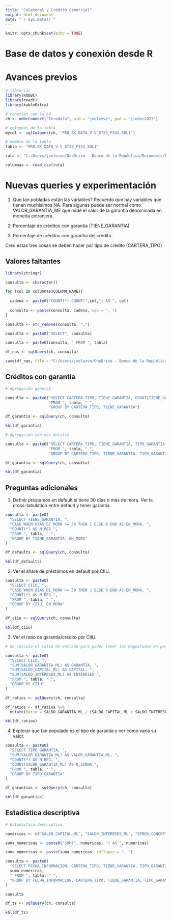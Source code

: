 ```yaml
---
title: "Colateral y Crédito Comercial"
output: html_document
date: "`r Sys.Date()`"
---
```


```r

knitr::opts_chunk$set(echo = TRUE)

```

# Base de datos y conexión desde R

# Avances previos

```r

# librerías
library(RODBC)
library(readr)
library(kableExtra)

# conexión con la bd
ch <- odbcConnect("Teradata", uid = "jvelezve", pwd = "jindec2023")

# columnas de la tabla
mycol <- sqlColumns(ch, "PRO_SK_DATA_V.V_GT23_F341_SOL1")

# nombre de la tabla
tabla <- "PRO_SK_DATA_V.V_GT23_F341_SOL1"

```

```r

ruta <- "C:/Users/jvelezve/OneDrive - Banco de la República/Documents/Bancos/Felipe and Rebecca/output/columnas341.csv"

columnas <- read_csv(ruta)

```

# Nuevas queries y experimentación

  1. Que tan pobladas están las variables? Recuerdo que hay variables que tienen muchísimos NA. Para algunas puede ser normal como VALOR_GARANTIA_ME que mide el valor de la garantía denominada en moneda extranjera.

  2. Porcentaje de créditos con garantía (TIENE_GARANTIA)

  3. Porcentaje de créditos con garantía del crédito.

Creo estas tres cosas se deben hacer por tipo de crédito (CARTERA_TIPO)

## Valores faltantes

```r
library(stringr)

consulta <- character()

for (col in columnas$COLUMN_NAME){
  
  cadena <- paste0("COUNT(*)-COUNT(",col,") AS ", col)
  
  consulta <- paste(consulta, cadena, sep = ", ")
}

consulta <- str_remove(consulta, ",")

consulta <- paste0("SELECT", consulta)

consulta <- paste0(consulta, " FROM ", tabla)

df_nas <- sqlQuery(ch, consulta)

save(df_nas, file = "C:/Users/jvelezve/OneDrive - Banco de la República/Documents/Bancos/Felipe and Rebecca/output/Nas_by_col.rdata")

```

## Créditos con garantía

```r

# Agregación general

consulta <- paste0("SELECT CARTERA_TIPO, TIENE_GARANTIA, COUNT(TIENE_GARANTIA) AS N_REG ",
                   "FROM ", tabla, " ", 
                   "GROUP BY CARTERA_TIPO, TIENE_GARANTIA")

df_garantia <- sqlQuery(ch, consulta)

kbl(df_garantia)

```

```r

# Agregación con más detalle

consulta <- paste0("SELECT CARTERA_TIPO, TIENE_GARANTIA, TIPO_GARANTIA, COUNT(TIENE_GARANTIA) AS N_REG ",
                   "FROM ", tabla, " ", 
                   "GROUP BY CARTERA_TIPO, TIENE_GARANTIA, TIPO_GARANTIA")

df_garantia <- sqlQuery(ch, consulta)

kbl(df_garantia)

```

## Preguntas adicionales

  1. Definir préstamos en default si tiene 30 días o más de mora. Ver la cross-tabulation entre default y tener garantía.
  


```r

consulta <- paste0(
  "SELECT TIENE_GARANTIA, ",
  "CASE WHEN DIAS_DE_MORA >= 30 THEN 1 ELSE 0 END AS EN_MORA, ",
  "COUNT(*) AS N_REG ",
  "FROM ", tabla, " ",
  "GROUP BY TIENE_GARANTIA, EN_MORA"
)

df_defaults <- sqlQuery(ch, consulta)

kbl(df_defaults)

```

  2. Ver el share de préstamos en default por CIIU.

```r

consulta <- paste0(
  "SELECT CIIU, ",
  "CASE WHEN DIAS_DE_MORA >= 30 THEN 1 ELSE 0 END AS EN_MORA, ",
  "COUNT(*) AS N_REG ",
  "FROM ", tabla, " ",
  "GROUP BY CIIU, EN_MORA"
)

df_ciiu <- sqlQuery(ch, consulta)

kbl(df_ciiu)

```

  3. Ver el ratio de garantía/crédito por CIIU. 
  
```r

# no calculo el ratio de entrada para poder tener las magnitudes en pesos

consulta <- paste0(
  "SELECT CIIU, ",
  "SUM(VALOR_GARANTIA_ML) AS GARANTIA, ",
  "SUM(SALDO_CAPITAL_ML) AS CAPITAL, ",
  "SUM(SALDO_INTERESES_ML) AS INTERESES ",
  "FROM ", tabla, " ",
  "GROUP BY CIIU"
)

df_ratios <- sqlQuery(ch, consulta)

df_ratios <- df_ratios %>% 
  mutate(Ratio = SALDO_GARANTIA_ML / (SALDO_CAPITAL_ML + SALDO_INTERESES_ML))

kbl(df_ratios)

```

  
  4. Explorar que tan populado es el tipo de garantía y ver como varía su valor. 
  
```r

consulta <- paste0(
  "SELECT TIPO_GARANTIA, ",
  "SUM(VALOR_GARANTIA_ML) AS VALOR_GARANTIA_ML, ",
  "COUNT(*) AS N_REG, ",
  "COUNT(VALOR_GARANTIA_ML) AS N_SINNA ",
  "FROM ", tabla, " ",
  "GROUP BY TIPO_GARANTIA"
)

df_garantias <- sqlQuery(ch, consulta)

kbl(df_garantias)

```

## Estadística descriptiva

```r

# Estadística descriptiva

numericas <- c("SALDO_CAPITAL_ML", "SALDO_INTERESES_ML", "OTROS_CONCEPTOS_ML", "PROVISIONES_INDIVIDUALES_ML", "VALOR_GARANTIA_ML")

suma_numericas <- paste0("SUM(", numericas, ") AS ", numericas)

suma_numericas <- paste(suma_numericas, collapse = ", ")

consulta <- paste0(
  "SELECT FECHA_INFORMACION, CARTERA_TIPO, TIENE_GARANTIA, TIPO_GARANTIA, ",
  suma_numericas,
  " FROM ", tabla, " ",
  "GROUP BY FECHA_INFORMACION, CARTERA_TIPO, TIENE_GARANTIA, TIPO_GARANTIA"
)

consulta

df_ts <- sqlQuery(ch, consulta)

kbl(df_ts)

```
